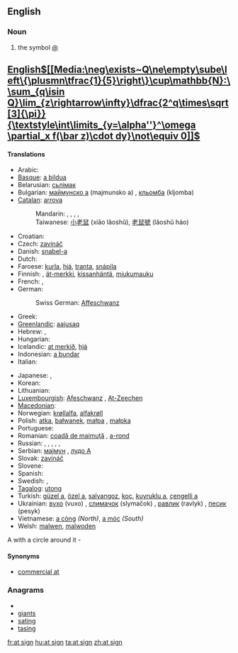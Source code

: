 ==English==

===Noun===
{{en-noun|sg=[[at]] [[sign]]}}

# the symbol [[@]]

== [[English]][[<nowiki>#English|{{subst:PAGENAME}}</nowiki><math>[[Media:\neg\exists~Q\ne\empty\sube\left\{\plusmn\tfrac{1}{5}\right\}\cup\mathbb{N}:\ \sum_{q\isin Q}\lim_{z\rightarrow\infty}\dfrac{2^q\times\sqrt[3]{\pi}}{\textstyle\int\limits_{y=\alpha''}^\omega \partial_x f(\bar z)\cdot dy}\not\equiv 0]]</math>]] ==

====Translations====
{{trans-top|the symbol @}}
* Arabic: {{t-|ar|آت|tr='aat}}
* [[Basque]]: [[a bildua]]
* Belarusian: [[сьлімак]] {{m}}
* Bulgarian: [[маймунско а]] (majmunsko a) {{n}}, [[кльомба]] (kljomba) {{f}}
* [[Catalan]]: [[arrova]] {{f}}
*: Mandarin: {{t|cmn|圈 a|tr=quān ēi|sc=Hani}},  {{t|cmn|花 a|tr=huā ēi|sc=Hani}},  {{qualifier|Taiwan}} {{t|cmn|小老鼠|tr=xiǎo lǎoshǔ|sc=Hani}},  {{t|cmn|老鼠號|sc=Hani}},  {{t|cmn|老鼠号|tr=lǎoshǔ-hào|sc=Hani}}
*: Taiwanese: [[小老鼠]] (xiǎo lǎoshǔ), [[老鼠號]] (lǎoshǔ háo)
* Croatian: {{t-|hr|manki}}
* Czech: [[zavináč]] {{m}}
* Danish: [[snabel-a]]
* Dutch: {{t+|nl|apenstaartje|n}}
* Faroese: [[kurla]], [[hjá]], [[tranta]], [[snápila]]
* Finnish: {{t-|fi|at-merkki}}, [[ät-merkki]], [[kissanhäntä]], [[miukumauku]]
* French: {{t+|fr|arobase|f}}, {{rare}} {{t+|fr|arrobe|f}}
* German: {{t+|de|Klammeraffe|f}}
*: Swiss German: [[Affeschwanz]] {{m}}
* Greek: {{t+|el|παπάκι|n}}
* [[Greenlandic]]: [[aajusaq]]
* Hebrew: {{t|he|שטרודל|m|tr=shtrudel}}, {{t+|he|כרוכית|m|tr=krukhit}}
* Hungarian: {{t+|hu|kukac}}
* Icelandic: [[at merkið]], [[hjá]]
* Indonesian: [[a bundar]]
* Italian: {{t+|it|chiocciola}}
{{trans-mid}}
* Japanese: {{t|ja|アットマーク|tr=attomāku}}, {{t|ja|ナルト|tr=naruto}}
* Korean: {{t|ko|골뱅이|tr=golbaeng-i|sc=Hang}}
* Lithuanian: {{t-|lt|eta|xs=Lithuanian}}
* [[Luxembourgish]]: [[Afeschwanz]] {{m}}, [[At-Zeechen]]
* [[Macedonian]]: {{t|mk|мајмунче|n|tr=májmunče}}
* Norwegian: [[krøllalfa]], [[alfakrøll]]
* Polish: [[atka]], [[bałwanek]], [[małpa]] {{f}}, [[małpka]] {{f}}
* Portuguese: {{t+|pt|arroba|f}}
* Romanian: [[coadă de maimuţă]] {{f}}, [[a-rond]]
* Russian: {{qualifier|official}} {{t|ru|коммерческое "at"|n|tr=kommérčeskoje "et"}},  {{t+|ru|собака|f|tr=sobáka}},  {{t|ru|собачка|f|tr=sobáčka}},  {{t+|ru|эт|n|tr=et}},  {{t+|ru|лягушка|f|tr=ljagúška}},  {{t|ru|обезьянка|f|tr=obez'jánka}}
* Serbian: [[мајмун]] {{m}}, [[лудо А]]
* Slovak: [[zavináč]] {{m}}
* Slovene: {{t-|sl|afna|f}}
* Spanish: {{t+|es|arroba|f}}
* Swedish: {{t+|sv|snabel-a}}, {{t+|sv|kanelbulle}}
* [[Tagalog]]: [[utong]]
* Turkish: [[güzel a]], [[özel a]], [[salyangoz]], [[koç]], [[kuyruklu a]], [[çengelli a]]
* Ukrainian: [[вухо]] (vuxo) {{n}}, [[слимачок]] (slymačok) {{m}}, [[равлик]] (ravlyk) {{m}}, [[песик]] (pesyk) {{m}}
* Vietnamese: [[a còng]] ''(North)'', [[a móc]] ''(South)''
* Welsh: [[malwen]], [[malwoden]]
A with a circle around it - 
{{trans-bottom}}

====Synonyms====
* [[commercial at]]

===Anagrams===
* {{alphagram|[[aginst#English|aginst]]}} 
* [[giants#English|giants]]
* [[sating#English|sating]]
* [[tasing#English|tasing]]

[[fr:at sign]]
[[hu:at sign]]
[[ta:at sign]]
[[zh:at sign]]